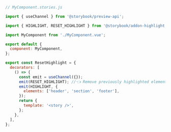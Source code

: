 ```js
// MyComponent.stories.js

import { useChannel } from '@storybook/preview-api';

import { HIGHLIGHT, RESET_HIGHLIGHT } from '@storybook/addon-highlight';

import MyComponent from './MyComponent.vue';

export default {
  component: MyComponent,
};

export const ResetHighlight = {
  decorators: [
    () => {
      const emit = useChannel({});
      emit(RESET_HIGHLIGHT); //👈 Remove previously highlighted elements
      emit(HIGHLIGHT, {
        elements: ['header', 'section', 'footer'],
      });
      return {
        template: '<story />',
      };
    },
  ],
};
```
